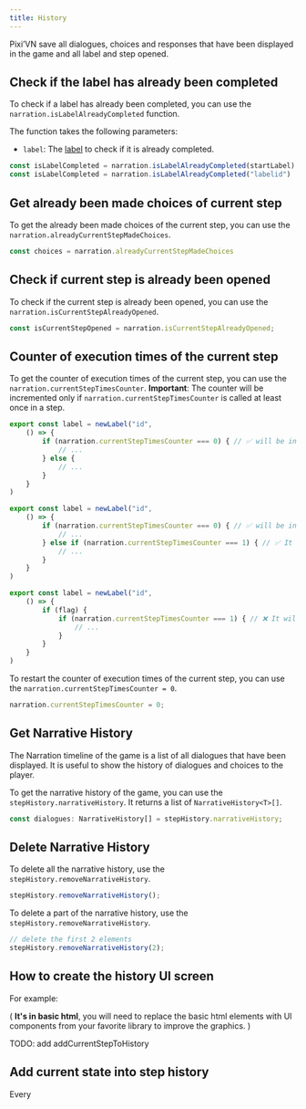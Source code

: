 ```yaml
---
title: History
---
```


Pixi’VN save all dialogues, choices and responses that have been displayed in the game and all label and step opened.

## Check if the label has already been completed

To check if a label has already been completed, you can use the `narration.isLabelAlreadyCompleted` function.

The function takes the following parameters:

- `label`: The [label](/start/labels) to check if it is already completed.

```typescript
const isLabelCompleted = narration.isLabelAlreadyCompleted(startLabel)
const isLabelCompleted = narration.isLabelAlreadyCompleted("labelid")
```

## Get already been made choices of current step

To get the already been made choices of the current step, you can use the `narration.alreadyCurrentStepMadeChoices`.

```typescript
const choices = narration.alreadyCurrentStepMadeChoices
```

## Check if current step is already been opened

To check if the current step is already been opened, you can use the `narration.isCurrentStepAlreadyOpened`.

```typescript
const isCurrentStepOpened = narration.isCurrentStepAlreadyOpened;
```

## Counter of execution times of the current step

To get the counter of execution times of the current step, you can use the `narration.currentStepTimesCounter`. **Important**: The counter will be incremented only if `narration.currentStepTimesCounter` is called at least once in a step.

```ts title="labels/startLabel.ts"
export const label = newLabel("id",
    () => {
        if (narration.currentStepTimesCounter === 0) { // ✅ will be incremented
            // ...
        } else {
            // ...
        }
    }
)
```

```ts title="labels/startLabel.ts"
export const label = newLabel("id",
    () => {
        if (narration.currentStepTimesCounter === 0) { // ✅ will be incremented
            // ...
        } else if (narration.currentStepTimesCounter === 1) { // ✅ It will not be incremented, because it has already been incremented in this step
            // ...
        }
    }
)
```

```ts title="labels/startLabel.ts"
export const label = newLabel("id",
    () => {
        if (flag) {
            if (narration.currentStepTimesCounter === 1) { // ❌ It will be incremented only if "flag" is true
                // ...
            }
        }
    }
)
```

To restart the counter of execution times of the current step, you can use the `narration.currentStepTimesCounter = 0`.

```typescript
narration.currentStepTimesCounter = 0;
```

## Get Narrative History

The Narration timeline of the game is a list of all dialogues that have been displayed. It is useful to show the history of dialogues and choices to the player.

To get the narrative history of the game, you can use the `stepHistory.narrativeHistory`. It returns a list of `NarrativeHistory<T>[]`.

```typescript
const dialogues: NarrativeHistory[] = stepHistory.narrativeHistory;
```

## Delete Narrative History

To delete all the narrative history, use the `stepHistory.removeNarrativeHistory`.

```typescript
stepHistory.removeNarrativeHistory();
```

To delete a part of the narrative history, use the `stepHistory.removeNarrativeHistory`.

```typescript
// delete the first 2 elements
stepHistory.removeNarrativeHistory(2);
```

## How to create the history UI screen

For example:

( **It's in basic html**, you will need to replace the basic html elements with UI components from your favorite library to improve the graphics. )

<Sandbox
  template="ryzljv"
  entry="/src/screens/HistoryScreen.tsx"
/>

<Comments>
TODO: add addCurrentStepToHistory

## Add current state into step history

Every

</Comments>
